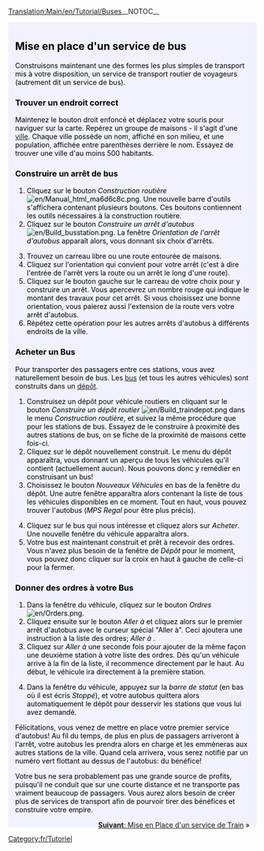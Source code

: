 [[Translation:Main/en/Tutorial/Buses]]__NOTOC__
{{en/Tabs|5|2
|Tutoriel/Fr|1. Introduction<!--
-->|Tutoriel/Bus/Fr|2. Routier (Bus)<!--
-->|Tutoriel/Trains/Fr|3. Ferroviaire<!--
-->|Tutoriel/Avions/Fr|4. Aérien<!--
-->|Tutoriel/Conclusion/Fr|5. Conclusion}}
<div style="padding:.5em 1em 1em 1em; border-top:none; background-color:#f1f2fe; color:#000;">
{{fr/Tutoriel}}
==Mise en place d'un service de bus==
Construisons maintenant une des formes les plus simples de transport mis à votre disposition, un service de transport routier de voyageurs (autrement dit un service de bus).
===Trouver un endroit correct===
Maintenez le bouton droit enfoncé et déplacez votre souris pour naviguer sur la carte. Repérez un groupe de maisons - il s'agit d'une [[Main/fr/Ville|ville]]. Chaque ville possède un nom, affiché en son milieu, et une population, affichée entre parenthèses derrière le nom. Essayez de trouver une ville d'au moins 500 habitants.
{{en/Phototable|[[File:fr/Tutorial bus 1.png|400px]]|Une ville|none}}

===Construire un arrêt de bus===
#Cliquez sur le bouton ''Construction routière'' [[File:en/Manual html ma6d6c8c.png]]. Une nouvelle barre d'outils s'affichera contenant plusieurs boutons. Ces boutons contiennent les outils nécessaires à la construction routière. 
#Cliquez sur le bouton ''Construire un arrêt d'autobus'' [[File:en/Build busstation.png]]. La fenêtre ''Orientation de l'arrêt d'autobus'' apparaît alors, vous donnant six choix d'arrêts.
{{en/Phototable|[[File:fr/Tutorial bus 2.png|400px]]|Sélectionner une orientation et un endroit|none|6=:}}
<ol start="3">
<li>Trouvez un carreau libre ou une route entourée de maisons. 
<li>Cliquez sur l'orientation qui convient pour votre arrêt (c'est à dire l'entrée de l'arrêt vers la route ou un arrêt le long d'une route).
<li>Cliquez sur le bouton gauche sur le carreau de votre choix pour y construire un arrêt. Vous apercevrez un nombre rouge qui indique le montant des travaux pour cet arrêt. Si vous choisissez une bonne orientation, vous paierez aussi l'extension de la route vers votre arrêt d'autobus.
<li>Répétez cette opération pour les autres arrêts d'autobus à différents endroits de la ville.
</ol>
{{en/Phototable|[[File:fr/Tutorial bus 4.png|400px]]|Après la construction de quelques arrêts|none|6=:}}

===Acheter un Bus===
Pour transporter des passagers entre ces stations, vous avez naturellement besoin de bus. Les [[Main/fr/Bus|bus]] (et tous les autres véhicules) sont construits dans un [[Main/fr/Dépôts|dépôt]].
#Construisez un dépôt pour véhicule routiers en cliquant sur le bouton ''Construire un dépôt routier'' [[File:en/Build traindepot.png]] dans le menu ''Construction routière'', et suivez la même procédure que pour les stations de bus. Essayez de le construire à proximité des autres stations de bus, on se fiche de la proximité de maisons cette fois-ci.
#Cliquez sur le dépôt nouvellement construit. Le menu du dépôt apparaîtra, vous donnant un aperçu de tous les véhicules qu'il contient (actuellement aucun). Nous pouvons donc y remédier en construisant un bus!
#Choisissez le bouton ''Nouveaux Véhicules'' en bas de la fenêtre du dépôt. Une autre fenêtre apparaîtra alors contenant la liste de tous les véhicules disponibles en ce moment. Tout en haut, vous pouvez trouver l'autobus (''MPS Regal'' pour être plus précis).
{{en/Phototable|[[File:fr/Tutorial bus 5.png]]|À l'intérieur du dépôt...|none|6=:}}
<ol start="4">
<li>Cliquez sur le bus qui nous intéresse et cliquez alors sur ''Acheter''. Une nouvelle fenêtre du véhicule apparaîtra alors.
<li>Votre bus est maintenant construit et prêt à recevoir des ordres. Vous n'avez plus besoin de la fenêtre de ''Dépôt'' pour le moment, vous pouvez donc cliquer sur la croix en haut à gauche de celle-ci pour la fermer.
</ol>

===Donner des ordres à votre Bus===
#Dans la fenêtre du véhicule, cliquez sur le bouton ''Ordres'' [[File:en/Orders.png]]. 
#Cliquez ensuite sur le bouton ''Aller à'' et cliquez alors sur le premier arrêt d'autobus avec le curseur spécial "Aller à". Ceci ajoutera une instruction à la liste des ordres; ''Aller à <Nom de la station>''. 
#Cliquez sur ''Aller à'' une seconde fois pour ajouter de la même façon une deuxième station à votre liste des ordres. Dès qu'un véhicule arrive à la fin de la liste, il recommence directement par le haut. Au début, le véhicule ira directement à la première station.
{{en/Phototable|[[File:fr/Tutorial bus 6.png|500px]]|Donner des ordres|none|6=:}}
<ol start="4">
<li>Dans la fenêtre du véhicule, appuyez sur la ''barre de statut'' (en bas où il est écris ''Stoppé''), et votre autobus quittera alors automatiquement le dépôt pour desservir les stations que vous lui avez demandé.
</ol>
{{en/Phototable|[[File:fr/Tutorial bus 7.png]]|Votre premier autobus arrive à l'arrêt d'autobus.|none|6=:}}
Félicitations, vous venez de mettre en place votre premier service d'autobus! Au fil du temps, de plus en plus de passagers arriveront à l'arrêt, votre autobus les prendra alors en charge et les emmèneras aux autres stations de la ville. Quand cela arrivera, vous serez notifié par un numéro vert flottant au dessus de l'autobus: du bénéfice!

Votre bus ne sera probablement pas une grande source de profits, puisqu'il  ne conduit que sur une courte distance et ne transporte pas vraiment beaucoup de passagers. Vous aurez alors besoin de créer plus de services de transport afin de pourvoir tirer des bénéfices et construire votre empire.

<span style="float: right">[[Main/fr/Tutoriel/Trains|'''Suivant''': Mise en Place d'un service de Train]] &raquo;</span>
</div>
[[Category:fr/Tutoriel]]
